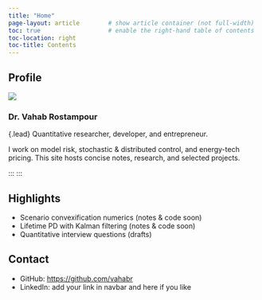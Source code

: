 ```yaml
---
title: "Home"
page-layout: article        # show article container (not full-width)
toc: true                   # enable the right-hand table of contents
toc-location: right
toc-title: Contents
---
```


## Profile

::: {.row .g-4 .align-items-center}
::: {.col-12 .col-md-4 .text-center}
![](img/profile.jpg){.avatar .img-fluid fig-alt="Vahab Rostampour" fig-cap=""}
:::
::: {.col-12 .col-md-8}
### Dr. Vahab Rostampour

{.lead} Quantitative researcher, developer, and entrepreneur.

I work on model risk, stochastic & distributed control, and energy-tech pricing.
This site hosts concise notes, research, and selected projects.
:::
:::
:::
:::


## Highlights

- Scenario convexification numerics (notes & code soon)
- Lifetime PD with Kalman filtering (notes & code soon)
- Quantitative interview questions (drafts)

## Contact

- GitHub: <https://github.com/vahabr>
- LinkedIn: add your link in navbar and here if you like
